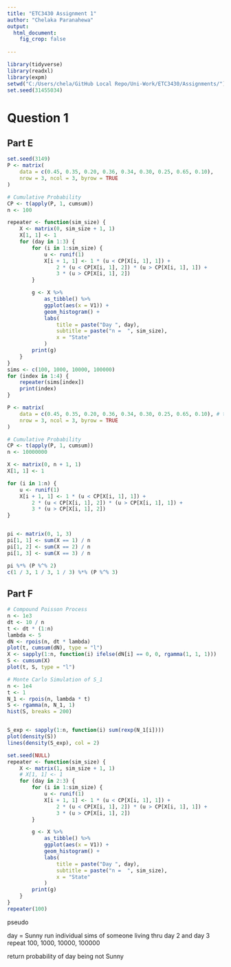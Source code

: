 ```yaml
---
title: "ETC3430 Assignment 1"
author: "Chelaka Paranahewa"
output: 
  html_document:
    fig_crop: false
    
---
```

    
```r
library(tidyverse)
library(readxl)
library(expm)
setwd("C:/Users/chela/GitHub Local Repo/Uni-Work/ETC3430/Assignments/")
set.seed(31455034)
```

# Question 1
## Part E
```r
set.seed(3149)
P <- matrix(
    data = c(0.45, 0.35, 0.20, 0.36, 0.34, 0.30, 0.25, 0.65, 0.10),
    nrow = 3, ncol = 3, byrow = TRUE
)

# Cumulative Probability
CP <- t(apply(P, 1, cumsum))
n <- 100

repeater <- function(sim_size) {
    X <- matrix(0, sim_size + 1, 1)
    X[1, 1] <- 1
    for (day in 1:3) {
        for (i in 1:sim_size) {
            u <- runif(1)
            X[i + 1, 1] <- 1 * (u < CP[X[i, 1], 1]) +
                2 * (u < CP[X[i, 1], 2]) * (u > CP[X[i, 1], 1]) +
                3 * (u > CP[X[i, 1], 2])
        }

        g <- X %>%
            as_tibble() %>%
            ggplot(aes(x = V1)) +
            geom_histogram() +
            labs(
                title = paste("Day ", day),
                subtitle = paste("n =  ", sim_size),
                x = "State"
            )
        print(g)
    }
}
sims <- c(100, 1000, 10000, 100000)
for (index in 1:4) {
    repeater(sims[index])
    print(index)
}
```

```r
P <- matrix(
    data = c(0.45, 0.35, 0.20, 0.36, 0.34, 0.30, 0.25, 0.65, 0.10), # these are my vals so pls change lol
    nrow = 3, ncol = 3, byrow = TRUE
)

# Cumulative Probability
CP <- t(apply(P, 1, cumsum))
n <- 10000000

X <- matrix(0, n + 1, 1)
X[1, 1] <- 1

for (i in 1:n) {
    u <- runif(1)
    X[i + 1, 1] <- 1 * (u < CP[X[i, 1], 1]) +
        2 * (u < CP[X[i, 1], 2]) * (u > CP[X[i, 1], 1]) +
        3 * (u > CP[X[i, 1], 2])
}


pi <- matrix(0, 1, 3)
pi[1, 1] <- sum(X == 1) / n
pi[1, 2] <- sum(X == 2) / n
pi[1, 3] <- sum(X == 3) / n

pi %*% (P %^% 2)
c(1 / 3, 1 / 3, 1 / 3) %*% (P %^% 3)
```

## Part F
```r
# Compound Poisson Process
n <- 1e3
dt <- 10 / n
t <- dt * (1:n)
lambda <- 5
dN <- rpois(n, dt * lambda)
plot(t, cumsum(dN), type = "l")
X <- sapply(1:n, function(i) ifelse(dN[i] == 0, 0, rgamma(1, 1, 1)))
S <- cumsum(X)
plot(t, S, type = "l")

# Monte Carlo Simulation of S_1
n <- 1e4
t <- 1
N_1 <- rpois(n, lambda * t)
S <- rgamma(n, N_1, 1)
hist(S, breaks = 200)


S_exp <- sapply(1:n, function(i) sum(rexp(N_1[i])))
plot(density(S))
lines(density(S_exp), col = 2)
```

```r
set.seed(NULL)
repeater <- function(sim_size) {
    X <- matrix(1, sim_size + 1, 1)
    # X[1, 1] <- 1
    for (day in 2:3) {
        for (i in 1:sim_size) {
            u <- runif(1)
            X[i + 1, 1] <- 1 * (u < CP[X[i, 1], 1]) +
                2 * (u < CP[X[i, 1], 2]) * (u > CP[X[i, 1], 1]) +
                3 * (u > CP[X[i, 1], 2])
        }

        g <- X %>%
            as_tibble() %>%
            ggplot(aes(x = V1)) +
            geom_histogram() +
            labs(
                title = paste("Day ", day),
                subtitle = paste("n =  ", sim_size),
                x = "State"
            )
        print(g)
    }
}
repeater(100)
```

pseudo

day = Sunny
run individual sims of someone living thru day 2 and day 3
repeat 100, 1000, 10000, 100000

return probability of day being not Sunny